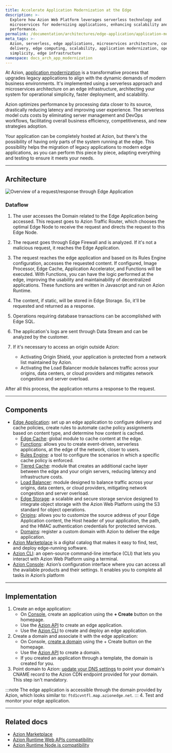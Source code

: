 ```yaml
---
title: Accelerate Application Modernization at the Edge
description: >-
  Explore how Azion Web Platform leverages serverless technology and
  microservices for modernizing applications, enhancing scalability and
  performance.
permalink: /documentation/architectures/edge-application/application-modernization/
meta_tags: >-
  Azion, serverless, edge applications, microservices architecture, content
  delivery, edge computing, scalability, application modernization, operational
  simplicity, edge infrastructure
namespace: docs_arch_app_modernization
---
```


At Azion, [application modernization](https://www.azion.com/en/solutions/application-modernization/) is a transformative process that upgrades legacy applications to align with the dynamic demands of modern business environments. It's implemented using a serverless approach and microservices architecture on an edge infrastructure, architecting your system for operational simplicity, faster deployment, and scalability. 

Azion optimizes performance by processing data closer to its source, drastically reducing latency and improving user experience. The serverless model cuts costs by eliminating server management and DevOps workflows, facilitating overall business efficiency, competitiveness, and new strategies adoption.

Your application can be completely hosted at Azion, but there's the possibility of having only parts of the system running at the edge. This possibility helps the migration of legacy applications to modern edge applications, as you can perform this piece by piece, adapting everything and testing to ensure it meets your needs.

---

## Architecture

![Overview of a request/response through Edge Application](/assets/docs/images/uploads/app-modernization.png)


### Dataflow

1. The user accesses the Domain related to the Edge Application being accessed. This request goes to Azion Traffic Router, which chooses the optimal Edge Node to receive the request and directs the request to this Edge Node.

2. The request goes through Edge Firewall and is analyzed. If it's not a malicious request, it reaches the Edge Application.

3. The request reaches the edge application and based on its Rules Engine configuration, accesses the requested content. If configured, Image Processor, Edge Cache, Application Accelerator, and Functions will be executed. 
With Functions, you can have the logic performed at the edge, improving the usability and maintainability of decentralized applications. These functions are written in Javascript and run on Azion Runtime.

4. The content, if static, will be stored in Edge Storage. So, it'll be requested and returned as a response.

5. Operations requiring database transactions can be accomplished with Edge SQL.

6. The application's logs are sent through Data Stream and can be analyzed by the customer.

7. If it's necessary to access an origin outside Azion:
    - Activating Origin Shield, your application is protected from a network list maintained by Azion.
    - Activating the Load Balancer module balances traffic across your origins, data centers, or cloud providers and mitigates network congestion and server overload.

After all this process, the application returns a response to the request.
  
---

## Components
- [Edge Application](/en/documentation/products/build/edge-application/): set up an edge application to configure delivery and cache policies, create rules to automate cache policy assignments based on content type, and determine how content is cached.
    - [Edge Cache](/en/documentation/products/build/edge-application/edge-cache/): global module to cache content at the edge.
    - [Functions](/en/documentation/products/build/edge-application/edge-functions/): allows you to create event-driven, serverless applications, at the edge of the network, closer to users.
    - [Rules Engine](/en/documentation/products/build/edge-application/rules-engine/): a tool to configure the scenarios in which a specific cache policy is enforced.
    - [Tiered Cache](/en/documentation/products/build/edge-application/tiered-cache/): module that creates an additional cache layer between the edge and your origin servers, reducing latency and infrastructure costs. 
    - [Load Balancer](/en/documentation/products/secure/edge-connector/load-balancer/): module designed to balance traffic across your origins, data centers, or cloud providers, mitigating network congestion and server overload.
    - [Edge Storage](/en/documentation/products/store/edge-storage/): a scalable and secure storage service designed to integrate object storage with the Azion Web Platform using the S3 standard for object operations.
    - [Origins](/en/documentation/products/build/edge-application/origins/):  allows you to customize the source address of your Edge Application content, the Host header of your application, the path, and the HMAC authentication credentials for protected services.
    - [Domains](/en/documentation/products/build/edge-application/domains/): register a custom domain with Azion to deliver the edge application.
- [Azion Marketplace](/en/documentation/products/marketplace/) is a digital catalog that makes it easy to find, test, and deploy edge-running software.
- [Azion CLI](/en/documentation/products/azion-cli/overview/):  an open-source command-line interface (CLI) that lets you interact with Azion Web Platform using a terminal. 
- [Azion Console](/en/documentation/products/guides/getting-to-know-azion-console/): Azion’s configuration interface where you can access all the available products and their settings. It enables you to complete all tasks in Azion’s platform

---

## Implementation

1. Create an edge application:
    - On [Console](https://console.azion.com), create an application using the **+ Create** button on the homepage.
    - Use the [Azion API](https://api.azion.com/#9c61e0fd-e7aa-4a5f-b29e-7f9d71b98d5f) to create an edge application.
    - Use the [Azion CLI](/en/documentation/devtools/cli/create/#edge-applications) to create and deploy an edge application.
2. Create a domain and associate it with the edge application: 
    - On Console, [create a domain](/en/documentation/products/guides/configure-a-domain/) using the + Create button on the homepage.
    - Use the [Azion API](https://api.azion.com/#a258eabc-b419-47e6-be68-45c2ce0150dd) to create a domain.
    - If you created an application through a template, the domain is created for you.
3. Point domain to Azion: [update your DNS settings](/en/documentation/products/guides/migrate-ns-to-azion/) to point your domain's CNAME record to the Azion CDN endpoint provided for your domain. This step isn't mandatory.

:::note 
The edge application is accessible through the domain provided by Azion, which looks similar to: `ftd1cvntfl.map.azionedge.net`. 
:::
4. Test and monitor your edge application.

---

## Related docs

- [Azion Marketplace](/en/documentation/products/marketplace/)
- [Azion Runtime Web APIs compatibility](/en/documentation/products/devtools/azion-edge-runtime/frameworks-compatibility/)
- [Azion Runtime Node.js compatibility](/en/documentation/products/azion-edge-runtime/compatibility/node/)
